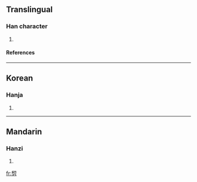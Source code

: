 ==Translingual==
===Han character===
{{Han char|rad=刀|as=08|sn=10|four=|canj=竹竹尸竹 (HHSH)}}
# {{defn|Han|sort=刀08}}
====References====
{{Han ref|kx=0140.320|dkj=02028|dj=0320.060|hdz=10343.020|uh=5253|ud=21075}}
----
==Korean==
===Hanja===
{{ko-hanja|hangeul=리|rv=ri|mr=ri}}
# {{defn|Korean}}
----
==Mandarin==
===Hanzi===
{{cmn-hanzi|pin=[[lí]] (li2)|wg=li<sup>2</sup>}}
# {{defn|Mandarin}}

[[fr:剓]]